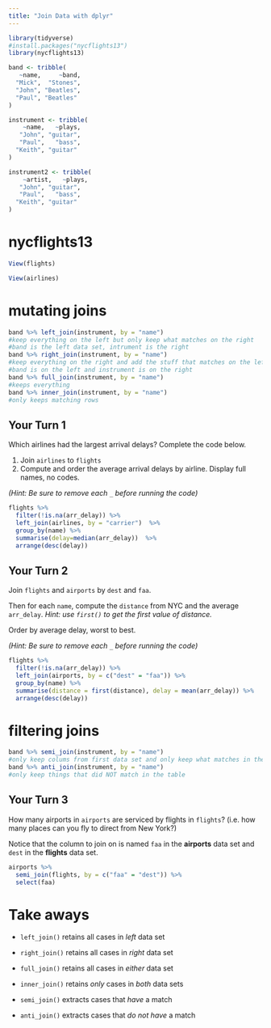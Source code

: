 ```yaml
---
title: "Join Data with dplyr"
---
```


```r
library(tidyverse)
#install.packages("nycflights13")
library(nycflights13)

band <- tribble(
   ~name,     ~band,
  "Mick",  "Stones",
  "John", "Beatles",
  "Paul", "Beatles"
)

instrument <- tribble(
    ~name,   ~plays,
   "John", "guitar",
   "Paul",   "bass",
  "Keith", "guitar"
)

instrument2 <- tribble(
    ~artist,   ~plays,
   "John", "guitar",
   "Paul",   "bass",
  "Keith", "guitar"
)
```

# nycflights13

```r
View(flights)
```

```r
View(airlines)
```

# mutating joins

```r
band %>% left_join(instrument, by = "name")
#keep everything on the left but only keep what matches on the right
#band is the left data set, intrument is the right
band %>% right_join(instrument, by = "name")
#keep everything on the right and add the stuff that matches on the left
#band is on the left and instrument is on the right
band %>% full_join(instrument, by = "name")
#keeps everything
band %>% inner_join(instrument, by = "name")
#only keeps matching rows
```


## Your Turn 1

Which airlines had the largest arrival delays? Complete the code below.

1. Join `airlines` to `flights`
2. Compute and order the average arrival delays by airline. Display full names, no codes.

*(Hint: Be sure to remove each `_` before running the code)*

```r
flights %>%
  filter(!is.na(arr_delay)) %>%
  left_join(airlines, by = "carrier")  %>%
  group_by(name) %>%
  summarise(delay=median(arr_delay))  %>%
  arrange(desc(delay)) 
```


## Your Turn 2

Join `flights` and `airports` by `dest` and `faa`. 

Then for each `name`, compute the `distance` from NYC and the average `arr_delay`.  *Hint: use `first()` to get the first value of distance.*

Order by average delay, worst to best.

*(Hint: Be sure to remove each `_` before running the code)*

```r
flights %>% 
  filter(!is.na(arr_delay)) %>%
  left_join(airports, by = c("dest" = "faa")) %>%
  group_by(name) %>%
  summarise(distance = first(distance), delay = mean(arr_delay)) %>%
  arrange(desc(delay))

```


# filtering joins

```r
band %>% semi_join(instrument, by = "name")
#only keep colums from first data set and only keep what matches in the rows of both
band %>% anti_join(instrument, by = "name")
#only keep things that did NOT match in the table
```

## Your Turn 3

How many airports in `airports` are serviced by flights in `flights`? (i.e. how many places can you fly to direct from New York?) 

Notice that the column to join on is named `faa` in the **airports** data set and `dest` in the **flights** data set.

```r
airports %>%
  semi_join(flights, by = c("faa" = "dest")) %>%
  select(faa)
```


# Take aways

* `left_join()` retains all cases in _left_ data set
* `right_join()` retains all cases in _right_ data set
* `full_join()` retains all cases in _either_ data set
* `inner_join()` retains _only_ cases in _both_ data sets

* `semi_join()` extracts cases that _have_ a match
* `anti_join()` extracts cases that _do not have_ a match 


